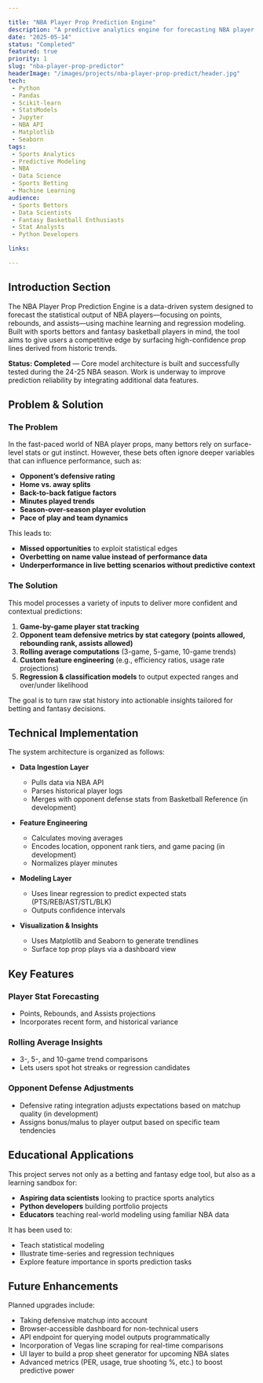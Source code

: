 ```yaml
---

title: "NBA Player Prop Prediction Engine"
description: "A predictive analytics engine for forecasting NBA player performance stats using historical data, opponent strength, and game context."
date: "2025-05-14"
status: "Completed"
featured: true
priority: 1
slug: "nba-player-prop-predictor"
headerImage: "/images/projects/nba-player-prop-predict/header.jpg"
tech:
 - Python
 - Pandas
 - Scikit-learn
 - StatsModels
 - Jupyter
 - NBA API
 - Matplotlib
 - Seaborn
tags:
 - Sports Analytics
 - Predictive Modeling
 - NBA
 - Data Science
 - Sports Betting
 - Machine Learning
audience:
 - Sports Bettors
 - Data Scientists
 - Fantasy Basketball Enthusiasts
 - Stat Analysts
 - Python Developers

links:

---
```


## Introduction Section

The NBA Player Prop Prediction Engine is a data-driven system designed to forecast the statistical output of NBA players—focusing on points, rebounds, and assists—using machine learning and regression modeling. Built with sports bettors and fantasy basketball players in mind, the tool aims to give users a competitive edge by surfacing high-confidence prop lines derived from historic trends.

**Status: Completed** — Core model architecture is built and successfully tested during the 24-25 NBA season. Work is underway to improve prediction reliability by integrating additional data features.

## Problem & Solution

### The Problem

In the fast-paced world of NBA player props, many bettors rely on surface-level stats or gut instinct. However, these bets often ignore deeper variables that can influence performance, such as:

* **Opponent’s defensive rating**
* **Home vs. away splits**
* **Back-to-back fatigue factors**
* **Minutes played trends**
* **Season-over-season player evolution**
* **Pace of play and team dynamics**

This leads to:

* **Missed opportunities** to exploit statistical edges
* **Overbetting on name value instead of performance data**
* **Underperformance in live betting scenarios without predictive context**

### The Solution

This model processes a variety of inputs to deliver more confident and contextual predictions:

1. **Game-by-game player stat tracking**
2. **Opponent team defensive metrics by stat category (points allowed, rebounding rank, assists allowed)**
3. **Rolling average computations** (3-game, 5-game, 10-game trends)
4. **Custom feature engineering** (e.g., efficiency ratios, usage rate projections)
5. **Regression & classification models** to output expected ranges and over/under likelihood

The goal is to turn raw stat history into actionable insights tailored for betting and fantasy decisions.

## Technical Implementation

The system architecture is organized as follows:

* **Data Ingestion Layer**

  * Pulls data via NBA API
  * Parses historical player logs
  * Merges with opponent defense stats from Basketball Reference (in development)

* **Feature Engineering**

  * Calculates moving averages
  * Encodes location, opponent rank tiers, and game pacing (in development)
  * Normalizes player minutes

* **Modeling Layer**

  * Uses linear regression to predict expected stats (PTS/REB/AST/STL/BLK)
  * Outputs confidence intervals

* **Visualization & Insights**

  * Uses Matplotlib and Seaborn to generate trendlines
  * Surface top prop plays via a dashboard view

## Key Features

### Player Stat Forecasting

* Points, Rebounds, and Assists projections
* Incorporates recent form, and historical variance

### Rolling Average Insights

* 3-, 5-, and 10-game trend comparisons
* Lets users spot hot streaks or regression candidates

### Opponent Defense Adjustments

* Defensive rating integration adjusts expectations based on matchup quality (in development)
* Assigns bonus/malus to player output based on specific team tendencies

## Educational Applications

This project serves not only as a betting and fantasy edge tool, but also as a learning sandbox for:

* **Aspiring data scientists** looking to practice sports analytics
* **Python developers** building portfolio projects
* **Educators** teaching real-world modeling using familiar NBA data

It has been used to:

* Teach statistical modeling
* Illustrate time-series and regression techniques
* Explore feature importance in sports prediction tasks

## Future Enhancements

Planned upgrades include:

* Taking defensive matchup into account
* Browser-accessible dashboard for non-technical users
* API endpoint for querying model outputs programmatically
* Incorporation of Vegas line scraping for real-time comparisons
* UI layer to build a prop sheet generator for upcoming NBA slates
* Advanced metrics (PER, usage, true shooting %, etc.) to boost predictive power
